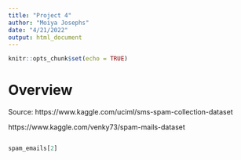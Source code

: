 ```yaml
---
title: "Project 4"
author: "Moiya Josephs"
date: "4/21/2022"
output: html_document
---
```


```r
knitr::opts_chunk$set(echo = TRUE)
```

# Overview
Source: 
https://www.kaggle.com/uciml/sms-spam-collection-dataset

https://www.kaggle.com/venky73/spam-mails-dataset


```r

```
```r
spam_emails[2]
```


